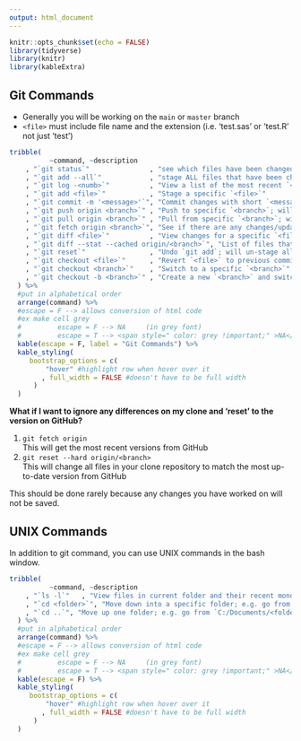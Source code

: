 ```yaml
---
output: html_document
---
```


```r
knitr::opts_chunk$set(echo = FALSE)
library(tidyverse)
library(knitr)
library(kableExtra)
```

## Git Commands 


* Generally you will be working on the `main` or `master` branch
* `<file>` must include file name and the extension (i.e. 'test.sas' or 'test.R' not just 'test')

```r
tribble(
          ~command, ~description
    , "`git status`"               , "see which files have been changed/added/deleted on working branch"
    , "`git add --all`"            , "stage ALL files that have been changed/added/deleted"
    , "`git log -<numb>`"          , "View a list of the most recent `<numb>` commits; e.g. `git log -2` will show 2 commits"
    , "`git add <file>`"           , "Stage a specific `<file>`"
    , "`git commit -m '<message>'`", "Commit changes with short `<message>`"
    , "`git push origin <branch>`" , "Push to specific `<branch>`; will generally be `main` or `master`"
    , "`git pull origin <branch>`" , "Pull from specific `<branch>`; will generally be `main` or `master`"
    , "`git fetch origin <branch>`", "See if there are any changes/updates from a specific `<branch>`; could do this prior to `git pull`"
    , "`git diff <file>`"          , "View changes for a specific `<file>`; if you just use `git diff` all changes for all files will be shown. If you have a lot of changes it will end with an `(END)` on the screen, to quit this screen press the `Q` key"
    , "`git diff --stat --cached origin/<branch>`", "List of files that have been commited (list of files that will be included in next `git push`)"
    , "`git reset`"                , "Undo `git add`; will un-stage all files; can also use `git reset <file>` to unstage specific file"
    , "`git checkout <file>`"      , "Revert `<file>` to previous commit"
    , "`git checkout <branch>`"    , "Switch to a specific `<branch>`"
    , "`git checkout -b <branch>`" , "Create a new `<branch>` and switch to that `<branch>`"
  ) %>%
  #put in alphabetical order 
  arrange(command) %>% 
  #escape = F --> allows conversion of html code
  #ex make cell grey
  #         escape = F --> NA     (in grey font)
  #         escape = T --> <span style=" color: grey !important;" >NA</span>
  kable(escape = F, label = "Git Commands") %>%
  kable_styling(
     bootstrap_options = c(
         "hover" #highlight row when hover over it 
        , full_width = FALSE #doesn't have to be full width 
      )
  )
```

**What if I want to ignore any differences on my clone and 'reset' to the version on GitHub?** 

1. `git fetch origin`  
This will get the most recent versions from GitHub  
1. `git reset --hard origin/<branch>`  
This will change all files in your clone repository to match the most up-to-date version from GitHub  

This should be done rarely because any changes you have worked on will not be saved.  


## UNIX Commands  

In addition to git command, you can use UNIX commands in the bash window.  

```r
tribble(
          ~command, ~description
    , "`ls -l`"   , "View files in current folder and their recent mondification"
    , "`cd <folder>`", "Move down into a specific folder; e.g. go from `C:/Documents` to `C:/Documents/<folder>`" 
    , "`cd ..`", "Move up one folder; e.g. go from `C:/Documents/<folder>` to `C:/Documents`"
  ) %>%
  #put in alphabetical order 
  arrange(command) %>%
  #escape = F --> allows conversion of html code
  #ex make cell grey
  #         escape = F --> NA     (in grey font)
  #         escape = T --> <span style=" color: grey !important;" >NA</span>
  kable(escape = F) %>%
  kable_styling(
     bootstrap_options = c(
         "hover" #highlight row when hover over it 
        , full_width = FALSE #doesn't have to be full width 
      )
  )
```



